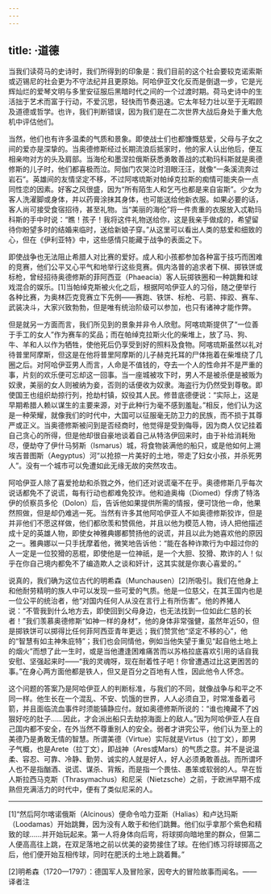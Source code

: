 ```yaml
---
---
---
```

title: ·道德
---




当我们读荷马的史诗时，我们所得到的印象是：我们目前的这个社会要较克诺索斯或迈锡尼的社会更为不守法纪并且更原始。阿哈伊亚文化反而是倒退一步，它是光辉灿烂的爱琴文明与多里安征服后黑暗时代之间的一个过渡时期。荷马史诗中的生活拙于艺术而富于行动，不爱沉思，轻快而节奏迅速。它太年轻力壮以至于无暇顾及道德或哲学。也许，我们判断错误，因为我们是在二次世界大战后身处于重大危机中评估他们。

当然，他们也有许多温柔的气质和景象。即使战士们也都慷慨慈爱，父母与子女之间的爱亦是深挚的。当奥德修斯经过长期流浪后抵家时，他的家人认出他后，便互相亲吻对方的头及肩部。当海伦和墨涅拉俄斯获悉勇敢善战的忒勒玛科斯就是奥德修斯的儿子时，他们都喜极而泣。阿伽门农哭泣时泪眼汪汪，就像“一条溪流奔过岩石”。英雄间的友情坚定不移，不过阿喀琉斯对帕绰克拉斯的痴情可能夹杂一点同性恋的因素。好客之风很盛，因为“所有陌生人和乞丐也都是来自宙斯”。少女为客人洗濯脚或身体，并以药膏涂抹其身体，也可能送给他新衣服。如果必要的话，客人尚可接受食宿招待，甚至礼物。当“美丽的海伦”将一件贵重的衣服放入忒勒玛科斯的手中时说：“瞧！孩子！我将这件礼物送给你，这是我亲手做成的，希望留待你盼望多时的结婚来临时，送给新娘子穿。”从这里可以看出人类的慈爱和细致的心，但在《伊利亚特》中，这些感情只能藏于战争的表面之下。

即使战争也无法阻止希腊人对比赛的爱好。成人和小孩都参加各种富于技巧而困难的竞赛，他们公平又心平气和地举行这些竞赛。佩内洛普的追求者下棋、掷铁饼或标枪，曾经招待奥德修斯的菲阿西亚（Phaeacia）客人玩掷铁圈和一种跳舞和球戏混合的娱乐。[1]当帕绰克斯被火化之后，根据阿哈伊亚人的习俗，随之便举行各种比赛，为奥林匹克竞赛立下先例——赛跑、铁饼、标枪、弓箭、摔跤、赛车、武装决斗，大家兴致勃勃，但是唯有统治阶级可以参加，也只有诸神才能作弊。

但是就另一方面而言，我们所见到的景象并非令人欣慰。阿喀琉斯提供了“一位善于手工的女人”作为赛车的奖品；而在帕绰克拉斯火化的柴堆上，放了马、狗、牛、羊和人以作为牺牲，使他死后仍享受到好的照料及食物。阿喀琉斯虽然以礼对待普里阿摩斯，但这是在他将普里阿摩斯的儿子赫克托耳的尸体拖着在柴堆绕了几圈之后。对阿哈伊亚男人而言，人命是不值钱的，夺去一个人的性命并不是严重的事，片刻的欢乐便可忘却这一回事。当一座城被攻下时，男人不是被杀便是被贩为奴隶，美丽的女人则被纳为妾，否则的话便收为奴隶。海盗行为仍然受到尊敬。即使国王也组织劫掠行列，抢劫村镇，奴役其人民。修昔底德便说：“实际上，这是早期希腊人赖以谋生的主要来源，对于此种行为毫不感到羞耻。”相反，他们认为这是一种荣耀，就像我们的时代中，大国可以征服毫无防卫力的民族，而不损于其尊严或正义。当奥德修斯被问到是否经商时，他觉得是受到侮辱，因为商人仅记挂着自己贪心的所得，但是他却很自豪地谈着自己从特洛伊回来时，由于补给消耗殆尽，便劫夺了伊什马努斯（Ismarus）城，将食物装满他的船只，或是他如何上溯埃吉普图斯（Aegyptus）河“以抢掠一片美好的土地，带走了妇女小孩，并杀死男人”。没有一个城市可以免遭如此无缘无故的突然攻击。

阿哈伊亚人除了喜爱抢劫和杀戮之外，他们还对说谎毫不在乎。奥德修斯几乎每次说话都免不了说谎，每有行动也都难免狡诈。他和迪奥梅（Diomed）俘虏了特洛伊的侦察员多伦（Dolon）后，告诉他如果提供所需的情报，便可饶他一命，他果然照做，但是却仍难逃一死。当然有许多其他阿哈伊亚人不如奥德修斯狡诈，但是并非他们不愿这样做，他们都欣羡和赞佩他，并且以他为模范人物，诗人把他描述成十足的英雄人物，即使女神雅典娜都赞扬他的说谎，并且以此为她喜欢他的原因之一。雅典娜以一只手抚摩着他，微笑地告诉他：“能在各种诈欺行为中超过你的人一定是一位狡猾的恶棍，即使他是一位神祇，是一个大胆、狡猾、欺诈的人！似乎在你自己境内都免不了编造欺人之谈和奸计，这其实就是你衷心喜爱的。”

说真的，我们确为这位古代的明希森（Munchausen）[2]所吸引。我们在他身上和他耐劳精明的族人中可以发现一些可爱的气质。他是一位慈父，在其王国内也是一位公平的统治者，他“对国内任何人从没在言行上有所伤害”。他的养猪人说：“不管我到什么地方去，即使回到父母身边，也无法找到一位如此仁慈的长者！”我们羡慕奥德修斯“如神一样的身材”，他的身体非常强健，虽然年近50，但是掷铁饼可以掷得比任何菲阿西亚青年更远；我们赞赏他“坚定不移的心”，他的“智慧有如主神朱庇特”；我们也会同情他，例如当他失望于重见“起自他土地上的烟火”而想了此一生时，或是当他遭逢困难痛苦而以苏格拉底喜欢引用的话自我安慰、坚强起来时——“我的灵魂呀，现在耐着性子吧！你曾遭遇过比这更困苦的事。”在身心两方面他都是铁人，但又是百分之百地有人性，因此他令人怀念。

这个问题的答案乃是阿哈伊亚人的判断标准，与我们的不同，就像战争与和平之不同一样。他生长在一个混乱、不安、饥饿的世界，人人必须自卫，时常准备着弓箭，并且面临流血事件时须能镇静应付。就如奥德修斯所说的：“谁也掩藏不了凶狠好吃的肚子……因此，才会派出船只去劫掠海面上的敌人。”因为阿哈伊亚人在自己国内都不安全，在外当然不尊重别人的安全。弱者才讲究公平，他们认为至上的美德乃是勇敢无情的智慧。所谓美德（Virtue）实际就是Virtus（拉丁文），即男子气概，也是Arete（拉丁文），即战神（Ares或Mars）的气质之意。并不是说温柔、容忍、可靠、冷静、勤劳、诚实的人就是好人，好人必须勇敢善战。而所谓坏人也不是指酗酒、说谎、谋杀、背叛，而是指一个畏怯、愚笨或软弱的人。早在哲人斯拉西马克斯（Thrasymachus）和尼采（Nietzsche）之前，于欧洲早期不成熟但充满活力的时代中，便有了类似尼采的人。



* * *



[1]“然后阿尔喀诺俄斯（Alcinous）便命令哈力亚斯（Halias）和卢达玛斯（Loodamas）开始跳舞，因为没有人敢于和他们跳舞。他们似乎拿那个紫色和精致的球……并开始玩起来。第一人将身体向后弯，将球掷向暗地里的群众，但第二人便高高往上跳，在双足落地之前以优美的姿势接住了球。在他们练习将球掷高之后，他们便开始互相传球，同时在肥沃的土地上跳着舞。”

[2]明希森（1720—1797）：德国军人及冒险家，因夸大的冒险故事而闻名。——译者注